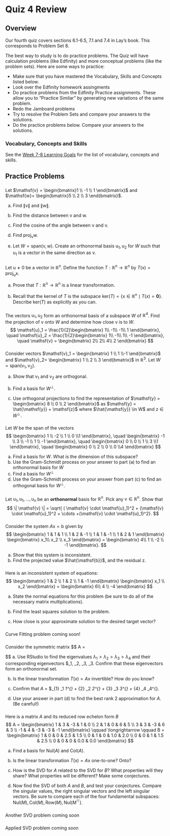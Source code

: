 

# Quiz 4 Review


## Overview

Our fourth quiz covers sections 6.1-6.5, 7.1 and 7.4  in Lay's book. This corresponds to Problem Set 8.

The best way to study is to do practice problems. The Quiz will have calculation problems (like Edfinity) and more conceptual problems (like the problem sets). Here are some ways to practice:

* Make sure that you have mastered the Vocabulary, Skills and Concepts  listed below.
* Look over the Edfinity homework assingments
* Do practice problems from the Edfinity Practice assignments. These allow you to "Practice Similar" by generating new variations of the same problem.
* Redo the Jamboard problems
* Try to resolve the Problem Sets and compare your answers to the solutions.
* Do the practice problems below. Compare your answers to the solutions.

### Vocabulary, Concepts and Skills

See the [Week 7-8 Learning Goals](week-7-8-learning-goals) for the list of vocabulary, concepts and skills.



## Practice Problems


###

Let $\mathsf{v} =  \begin{bmatrix}1 \\ -1 \\ 1 \end{bmatrix}$ and $\mathsf{w}= \begin{bmatrix}5 \\ 2 \\ 3 \end{bmatrix}$.


a. Find $\| \mathsf{v} \|$ and $\| \mathsf{w} \|$.

a. Find the distance between $\mathsf{v}$ and $\mathsf{w}$.

a. Find the cosine of the angle between $\mathsf{v}$ and $\mathsf{v}$.

a. Find $\mbox{proj}_{\mathsf{v}} \mathsf{w}$. 


b. Let $W=\mbox{span} (\mathsf{v}, \mathsf{w})$. Create an orthonormal basis $\mathsf{u}_1, \mathsf{u}_2$ for $W$ such that $\mathsf{u}_1$ is a vector in the same direction as $\mathsf{v}$.


###

Let $\mathsf{u} \neq 0$ be a vector in $\mathbb{R}^n$. Define the function $T: \mathbb{R}^n \rightarrow \mathbb{R}^n$ by
$T(\mathsf{x}) = \mbox{proj}_{\mathsf{u}} \mathsf{x}$. 

a. Prove that $T: \mathbb{R}^n \rightarrow \mathbb{R}^n$ is a linear transformation.

b. Recall that the kernel of $T$ is the subspace $\mbox{ker}(T) = \{ \mathsf{x} \in \mathbb{R}^n \mid T(x) = \mathbf{0} \}$. Describe  $\mbox{ker}(T)$ as explicitly as you can.




### 

 The vectors $\mathsf{u}_1, \mathsf{u}_2$  form an orthonormal basis of a subspace $W$ of $\mathbb{R}^4$. Find the projection of $\mathsf{v}$ onto $W$ and determine how close $\mathsf{v}$ is to $W$.
$$
\mathsf{u}_1 = \frac{1}{2}\begin{bmatrix} 1\\ -1\\ -1\\ 1 \end{bmatrix}, \quad
\mathsf{u}_2 =  \frac{1}{2}\begin{bmatrix} 1\\ -1\\ 1\\ -1  \end{bmatrix}, \quad
\mathsf{v} =  \begin{bmatrix}   2\\ 2\\ 4\\ 2 \end{bmatrix} 
$$

###



Consider vectors 
$\mathsf{v}_1 = \begin{bmatrix} 1 \\ 1 \\-1 \end{bmatrix}$ and 
$\mathsf{v}_2= \begin{bmatrix} 1 \\ 2 \\ 3 \end{bmatrix}$ in $\mathbb{R}^3$.
Let $W=\mbox{span}(\mathsf{v}_1, \mathsf{v}_2)$.

a.  Show that $\mathsf{v}_1$ and $\mathsf{v}_2$ are orthogonal.

b.  Find a basis for $W^{\perp}$.

c. Use orthogonal projections to find the representation of 
$\mathsf{y} = \begin{bmatrix} 8 \\ 0 \\ 2 \end{bmatrix}$ as
$\mathsf{y} = \hat{\mathsf{y}} + \mathsf{z}$ where
$\hat{\mathsf{y}} \in W$ and $\mathsf{z} \in W^{\perp}$.



###
Let $W$ be the span of the vectors
$$
\begin{bmatrix}
1 \\ -2 \\ 1 \\ 0 \\1 
\end{bmatrix}, \quad
\begin{bmatrix}
-1 \\ 3 \\ -1 \\ 1 \\ -1 
\end{bmatrix}, \quad
\begin{bmatrix}
0 \\ 0 \\ 1 \\ 3 \\1 
\end{bmatrix}, \quad
\begin{bmatrix}
0 \\ 2 \\ 0 \\ 0 \\4 
\end{bmatrix}
$$

a. Find a basis for $W$. What is the dimension of this subspace?
b. Use the Gram-Schmidt process on your answer to part (a) to find an orthonormal basis for $W$
c. Find a basis for $W^{\perp}$
d. Use the Gram-Schmidt process on your answer from part (c) to find an orthogonal basis for $W^{\perp}$.


### 

Let $\mathsf{u}_1, \mathsf{u}_1, \ldots, \mathsf{u}_n$ be an **orthonormal** basis for $\mathbb{R}^n$. Pick any $\mathsf{v} \in \mathbb{R}^n$. Show that
$$
\| \mathsf{v} \| = \sqrt{ ( \mathsf{v} \cdot \mathsf{u}_1)^2 + (\mathsf{v} \cdot \mathsf{u}_1)^2 + \cdots +(\mathsf{v} \cdot \mathsf{u}_1)^2}.
$$

<!--
* Use the Gram-Schmidt process to find an orthogonal basis for $W$.
* Find a basis for $W^{\perp}

```
A = cbind(c(3,0,0,4,0),c(1,1,0,-1,1),c(0,1,2,-1,2))
A = cbind(c(1,-2,1,0,1),c(-1,3,-1,1,-1),c(1,0,1,4,5),c(0,2,0,0,-4))

gramSchmidt(A)
```

-->


<!-- least squares -->

###

Consider the system $A \mathsf{x} = \mathsf{b}$ given by
$$
\begin{bmatrix}
1 & 1 & 1 \\
1 & 2 & -1 \\
1 & 1 & -1 \\
1 & 2 & 1
\end{bmatrix}
\begin{bmatrix}
x_1\\ x_2 \\ x_3
\end{bmatrix}
=
\begin{bmatrix}
4\\ 1 \\ -2 \\ -1
\end{bmatrix}.
$$

a. Show that this system is inconsistent.
b. Find the projected value $\hat{\mathsf{b}}$,  and the residual $\mathsf{z}$.


###

Here is an inconsistent system of equations:
$$
\begin{bmatrix} 1 & 2 \\ 1 & 2 \\ 1 & -1 \end{bmatrix}
 \begin{bmatrix} x_1 \\ x_2 \end{bmatrix} = 
  \begin{bmatrix} 6\\ 4 \\ -4 \end{bmatrix} 
$$

a. State the normal equations for this problem (be sure to do all of the necessary matrix multiplications).

b. Find the least squares solution to the problem.

c. How close is your approximate solution to the desired target vector?

### 



Curve Fitting problem coming soon!

###

Consider the symmetric matrix 
$$
A = \begin{bmatrix}

   3  &  0 & 34  &  3 \\
   0  &  6 & -34  &  0 \\
  34 & -34 &  74  & 34 \\
   3  &  0  & 34  &  3
\end{bmatrix}
$$
a. Use RStudio to find the eigenvalues $\lambda_1 > \lambda_2 > \lambda_3 > \lambda_4$ and their corresponding eigenvectors $\mathsf{v}_1, \mathsf{v}_2, \mathsf{v}_3, \mathsf{v}_3. Confirm that these eigenvectors form an orthonormal set.

b. Is the linear transformation $T(\mathsf{x}) = Ax$ invertible? How do you know?

c. Confirm that $A$ = $\lambda_{1} \mathsf{v}_1 \mathsf{v}_1^{\top} + \lambda_{2} \mathsf{v}_2 \mathsf{v}_2^{\top} + \lambda_{3} \mathsf{v}_3 \mathsf{v}_3^{\top} + \lambda_{4} \mathsf{v}_4 \mathsf{v}_4^{\top}.

d. Use your answer in part (d) to find the best rank 2 approximation for $A$. (Be careful!)

<!--
```r
#A = cbind(c(20,1,1), c(1,17,2), c(1,2,17))
#A
#eigen(A)
#%svd(A)


P = cbind(c(1,-1,-1,1),c(1,2,0,1), c(1,0,0,-1),c(1,-1,3,1))

D = diag(c(-7,1,0,9))


A = P %*% D %*% t(P)

A

syst = eigen(A)

v1 = syst$vectors[,1]
v2 = syst$vectors[,2]
v3 = syst$vectors[,3]
v4 = syst$vectors[,4]

syst$values[1] * v1 %*% t(v1) + syst$values[2] * v2 %*% t(v2) + syst$values[3] * v3 %*% t(v3) + syst$values[4] * v4 %*% t(v4)

syst$values[1] * v1 %*% t(v1)  + syst$values[4] * v4 %*% t(v4)

zapsmall(syst$values[2] * v2 %*% t(v2) + syst$values[3] * v3 %*% t(v3))

```
-->






###

Here is a matrix $A$ and its reduced row echelon form $B$
$$
A = \begin{bmatrix}
   1  &  3  & -3  &  1  &  0 \\
    2  &  1  &  0  &  6 &   5 \\
   3  &  3  & -3  &  6  &  3 \\
  -1  &  4  & -3  & -3  & -1
\end{bmatrix}
\qquad \longrightarrow \qquad
B = \begin{bmatrix}
    1 &   0  &  0 & 2.5 & 1.5 \\
    0  &  1  &  0 & 1.0 & 2.0 \\
  0  & 0  &  1 & 1.5 & 2.5 \\
   0  &  0  &  0 & 0.0 & 0.0
\end{bmatrix}
$$

a. Find a basis for $\mbox{Nul}(A)$ and $\mbox{Col}(A)$.

b. Is the linear transformation $T(\mathsf{x}) = A \mathsf{x}$ one-to-one? Onto?

c. How is the SVD for $A$ related to the SVD for $B$? What properties will they share? What properties will be different? Make some conjectures.

d. Now find the SVD of both $A$ and $B$, and test your conjectures. Compare the singular values, the right singular vectors and the left singular vectors. Be sure to compare each of the four fundamental subspaces: $\mbox{Nul}(M), \mbox{Col}(M), \mbox{Row}(M), \mbox{Nul}(M^{\top})$. 

<!--
```
v1 = c(1,3,-3,0,0)
v2 = c(1,-2,4,2,-1)
v3 = c(0,1,0,3,2)
v4 = c(2,0,0,-1,3)

w1 = v1+v2
w2 = v4-v2+v3
w3 = v4+v1
w4 = v3 + v1-v4


v1 = c(1,3,-3,1,0)
#v2 = c(1,-2,4,0,-1)
v3 = c(0,1,0,1,2)
v4 = c(2,0,0,5,3)
v2 = c(0,0,0,0,0)

w1 = v1+v2
w2 = v4-v2+v3
w3 = v4+v1
w4 = v3 + v1-v4

B = rbind(w1,w2,w3,w4)
B
#U = rref(B)

U

svd(B)
svd(U)
```
-->

### 

Another SVD problem coming soon


###

Applied SVD problem coming soon

